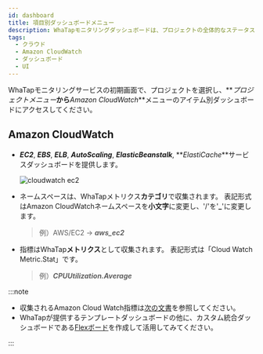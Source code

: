 ```yaml
---
id: dashboard
title: 項目別ダッシュボードメニュー
description: WhaTapモニタリングダッシュボードは、プロジェクトの全体的なステータスを一目で確認する機能を提供します。
tags:
  - クラウド
  - Amazon CloudWatch
  - ダッシュボード
  - UI
---
```


WhaTapモニタリングサービスの初期画面で、プロジェクトを選択し、**_プロジェクトメニュー_**から**_Amazon CloudWatch_**メニューのアイテム別ダッシュボードにアクセスしてください。

## Amazon CloudWatch

-   **_EC2_**, **_EBS_**, **_ELB_**, **_AutoScaling_**, **_ElasticBeanstalk_**, **_ElastiCache_**サービスダッシュボードを提供します。

    ![cloudwatch ec2](/img/aws-cloudwatch-ec2.png)

-   ネームスペースは、WhaTapメトリクス**カテゴリ**で収集されます。 表記形式はAmazon CloudWatchネームスペースを**小文字**に変更し、'/'を'**\_**'に変更します。

    > 例）AWS/EC2 → **_aws_ec2_**

-   指標はWhaTap**メトリクス**として収集されます。 表記形式は「Cloud Watch Metric.Stat」です。

    > 例）**_CPUUtilization.Average_**

:::note

-   収集されるAmazon Cloud Watch指標は[次の文書](https://docs.aws.amazon.com/ko_kr/AmazonCloudWatch/latest/monitoring/aws-services-cloudwatch-metrics.html)を参照してください。
-   WhaTapが提供するテンプレートダッシュボードの他に、カスタム統合ダッシュボードである[Flexボード](flexboard)を作成して活用してみてください。

:::
